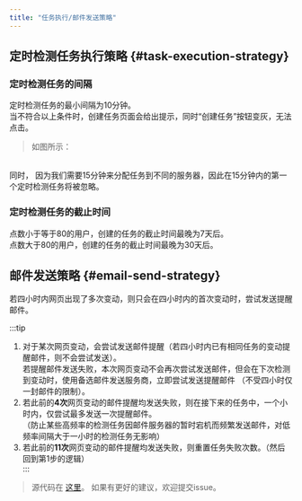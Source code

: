 ---
title: "任务执行/邮件发送策略"
---


## 定时检测任务执行策略 {#task-execution-strategy}

### 定时检测任务的间隔  
定时检测任务的最小间隔为10分钟。  
当不符合以上条件时，创建任务页面会给出提示，同时“创建任务”按钮变灰，无法点击。  

> 如图所示：  <ImageChanger src="/img/faq/task_and_email_strategy/1-zh.png" />  
  
  <br />
同时， 因为我们需要15分钟来分配任务到不同的服务器，因此在15分钟内的第一个定时检测任务将被忽略。  

### 定时检测任务的截止时间
点数小于等于80的用户，创建的任务的截止时间最晚为7天后。  
点数大于80的用户，创建的任务的截止时间最晚为30天后。  


## 邮件发送策略 {#email-send-strategy}  
若四小时内网页出现了多次变动，则只会在四小时内的首次变动时，尝试发送提醒邮件。

:::tip
1. 对于某次网页变动，会尝试发送邮件提醒（若四小时内已有相同任务的变动提醒邮件，则不会尝试发送）。  
若提醒邮件发送失败，本次网页变动不会再次尝试发送邮件，但会在下次检测到变动时，使用备选邮件发送服务商，立即尝试发送提醒邮件
（不受四小时仅一封邮件的限制）。  
2. 若此前的**4次**网页变动的邮件提醒均发送失败，则在接下来的任务中，一个小时内，仅尝试最多发送一次提醒邮件。  
（防止某些高频率的检测任务因邮件服务器的暂时宕机而频繁发送邮件，对低频率间隔大于一小时的检测任务无影响）  
3. 若此前的**11次**网页变动的邮件提醒均发送失败，则重置任务失败次数。（然后回到第1步的逻辑）  
:::  

> 源代码在 [这里](https://github.com/lgh06/web-page-monitor/blob/0.0.5/packages/worker-scheduler/alertProviders/nodemailer.mjs#L164)。
如果有更好的建议，欢迎提交issue。